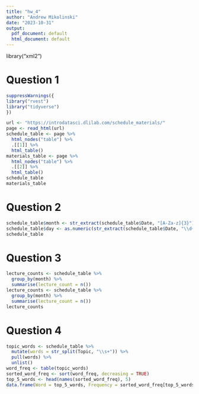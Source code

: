 ```yaml
---
title: "hw_4"
author: "Andrew Mikolinski"
date: "2023-10-31"
output:
  pdf_document: default
  html_document: default
---
```




library("xml2")

# Question 1
```r
suppressWarnings({
library("rvest")
library("tidyverse")
})

url <- "https://introdatasci.dlilab.com/schedule_materials/"
page <- read_html(url)
schedule_table <- page %>% 
  html_nodes("table") %>% 
  .[[1]] %>% 
  html_table()
materials_table <- page %>% 
  html_nodes("table") %>% 
  .[[2]] %>% 
  html_table()
schedule_table
materials_table
```

# Question 2
```r
schedule_table$month <- str_extract(schedule_table$Date, "[A-Za-z]{3}")
schedule_table$day <- as.numeric(str_extract(schedule_table$Date, "\\d+"))
schedule_table
```


# Question 3
```r
lecture_counts <- schedule_table %>%
  group_by(month) %>%
  summarise(lecture_count = n())
lecture_counts <- schedule_table %>%
  group_by(month) %>%
  summarise(lecture_count = n())
lecture_counts
```

# Question 4
```r
topic_words <- schedule_table %>%
  mutate(words = str_split(Topic, "\\s+")) %>%
  pull(words) %>%
  unlist()
word_freq <- table(topic_words)
sorted_word_freq <- sort(word_freq, decreasing = TRUE)
top_5_words <- head(names(sorted_word_freq), 5)
data.frame(Word = top_5_words, Frequency = sorted_word_freq[top_5_words])
```




